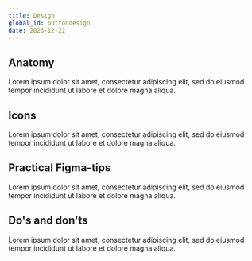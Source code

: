 ```yaml
---
title: Design
global_id: buttondesign
date: 2023-12-22
---
```


## Anatomy
Lorem ipsum dolor sit amet, consectetur adipiscing elit, sed do eiusmod tempor incididunt ut labore et dolore magna aliqua.

<FigmaSVG node="1603-429" caption="From top - Primary, Secondary, Tertiary." height="300" />

## Icons
Lorem ipsum dolor sit amet, consectetur adipiscing elit, sed do eiusmod tempor incididunt ut labore et dolore magna aliqua.

## Practical Figma-tips
Lorem ipsum dolor sit amet, consectetur adipiscing elit, sed do eiusmod tempor incididunt ut labore et dolore magna aliqua.

## Do's and don'ts
Lorem ipsum dolor sit amet, consectetur adipiscing elit, sed do eiusmod tempor incididunt ut labore et dolore magna aliqua.